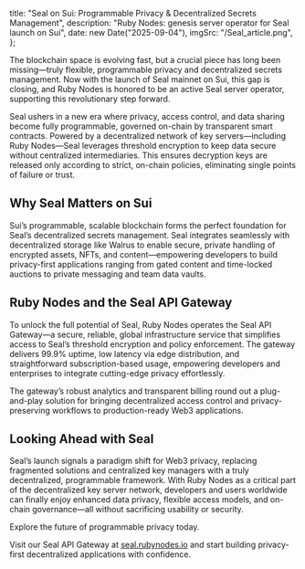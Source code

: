
  title: "Seal on Sui: Programmable Privacy & Decentralized Secrets Management",
  description: "Ruby Nodes: genesis server operator for Seal launch on Sui",
  date: new Date("2025-09-04"),
  imgSrc: "/Seal_article.png",
};

The blockchain space is evolving fast, but a crucial piece has long been missing—truly flexible, programmable privacy and decentralized secrets management. Now with the launch of Seal mainnet on Sui, this gap is closing, and Ruby Nodes is honored to be an active Seal server operator, supporting this revolutionary step forward.

Seal ushers in a new era where privacy, access control, and data sharing become fully programmable, governed on-chain by transparent smart contracts. Powered by a decentralized network of key servers—including Ruby Nodes—Seal leverages threshold encryption to keep data secure without centralized intermediaries. This ensures decryption keys are released only according to strict, on-chain policies, eliminating single points of failure or trust.

## **Why Seal Matters on Sui**

Sui’s programmable, scalable blockchain forms the perfect foundation for Seal’s decentralized secrets management. Seal integrates seamlessly with decentralized storage like Walrus to enable secure, private handling of encrypted assets, NFTs, and content—empowering developers to build privacy-first applications ranging from gated content and time-locked auctions to private messaging and team data vaults.

<MdxImage
  src="/Seal_encryption.svg"
  alt="SealDescription"
  width={800}
  height={450}
/>

## **Ruby Nodes and the Seal API Gateway**

To unlock the full potential of Seal, Ruby Nodes operates the Seal API Gateway—a secure, reliable, global infrastructure service that simplifies access to Seal’s threshold encryption and policy enforcement. The gateway delivers 99.9% uptime, low latency via edge distribution, and straightforward subscription-based usage, empowering developers and enterprises to integrate cutting-edge privacy effortlessly.

The gateway’s robust analytics and transparent billing round out a plug-and-play solution for bringing decentralized access control and privacy-preserving workflows to production-ready Web3 applications.

## **Looking Ahead with Seal**

Seal’s launch signals a paradigm shift for Web3 privacy, replacing fragmented solutions and centralized key managers with a truly decentralized, programmable framework. With Ruby Nodes as a critical part of the decentralized key server network, developers and users worldwide can finally enjoy enhanced data privacy, flexible access models, and on-chain governance—all without sacrificing usability or security.

Explore the future of programmable privacy today.

Visit our Seal API Gateway at [seal.rubynodes.io](https://seal.rubynodes.io) and start building privacy-first decentralized applications with confidence.

<MdxImage
  src="/Seal_API.png"
  alt="SealAPIGateway"
  width={800}
  height={450}
/>
